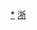 <div style="position: relative" class="center">
{{Image label begin|image=Administrative Division Zhoushan.png|width={{{1|510}}}|link=}} 
{{Image label|x=610|y=1050|scale={{{1|510}}}/1700|text=[[定海区|<span style="color: black;">'''定海区'''</span>]]}}
{{Image label|x=790|y=1320|scale={{{1|510}}}/1700|text=[[普陀区 (舟山市)|<span style="color: black;">'''普陀区'''</span>]]}}
{{Image label|x=670|y=770|scale={{{1|510}}}/1700|text=[[岱山县|<span style="color: black;">'''岱山县'''</span>]]}}
{{Image label|x=1010|y=220|scale={{{1|510}}}/1700|text=[[嵊泗县|<span style="color: black;">'''嵊泗县'''</span>]]}}
</div>
<noinclude>
[[Category:舟山行政区划|*]]
[[Category:中华人民共和国地级行政区划图|浙]]
</noinclude>